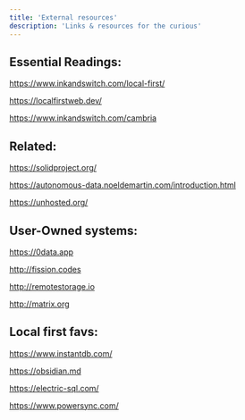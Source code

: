 ```yaml
---
title: 'External resources'
description: 'Links & resources for the curious'
---
```



## Essential Readings: 

https://www.inkandswitch.com/local-first/

https://localfirstweb.dev/

https://www.inkandswitch.com/cambria


## Related: 
https://solidproject.org/

https://autonomous-data.noeldemartin.com/introduction.html

https://unhosted.org/

## User-Owned systems: 

https://0data.app

http://fission.codes

http://remotestorage.io

http://matrix.org


## Local first favs: 

https://www.instantdb.com/

https://obsidian.md

https://electric-sql.com/

https://www.powersync.com/